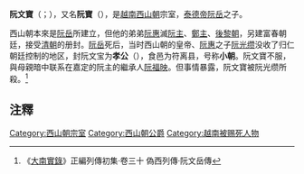 '''阮文寶'''（{{vie|v=Nguyễn Văn Bảo|hn=阮文寶}}；{{bd|？||1798年||catIdx=N}}），又名'''阮寶'''（{{vie|v=Nguyễn Bảo|hn=阮寶}}），是[[越南|越南]][[西山朝|西山朝]]宗室，[[泰德帝|泰德帝]][[阮岳|阮岳]]之子。

西山朝本來是[[阮岳|阮岳]]所建立，但他的弟弟[[阮惠|阮惠]]滅[[阮主|阮主]]、[[鄭主|鄭主]]、[[後黎朝|後黎朝]]，另建富春朝廷，接受[[清朝|清朝]]的册封。[[阮岳|阮岳]]死后，当时西山朝的皇帝、[[阮惠|阮惠]]之子[[阮光缵|阮光缵]]没收了归仁朝廷控制的地区，封阮文宝为'''孝公'''（{{vie|v=Hiếu Công|hn=孝公}}），食邑为符离县，号称'''小朝'''。阮文寶不服，與母親暗中联系在嘉定的阮主的繼承人[[阮福映|阮福映]]。但事情暴露，阮文寶被阮光缵所殺。<ref>《[[大南實錄|大南實錄]]》正編列傳初集·卷三十 偽西列傳·阮文岳傳</ref>

==注釋==
{{reflist}}

{{越南人物小作品}}

[[Category:西山朝宗室|Category:西山朝宗室]]
[[Category:西山朝公爵|Category:西山朝公爵]]
[[Category:越南被赐死人物|Category:越南被赐死人物]]